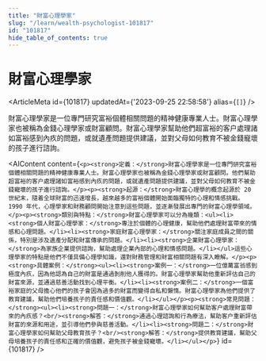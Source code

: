 ```yaml
---
title: "財富心理學家"
slug: "/learn/wealth-psychologist-101817"
id: "101817"
hide_table_of_contents: true
---
```



# 財富心理學家

<ArticleMeta id={101817} updatedAt={'2023-09-25 22:58:58'} alias={`[]`} />
<div className='border-solid border-b border-t-0 my-4 border-[var(--ifm-color-gray-300)]' />

財富心理學家是一位專門研究富裕個體相關問題的精神健康專業人士。財富心理學家也被稱為金錢心理學家或財富顧問。財富心理學家幫助他們超富裕的客户處理諸如富裕感到內疚的問題，或就遺產問題提供建議，並對父母如何教育不被金錢寵壞的孩子進行諮詢。

<AIContent content={`<p><strong>定義：</strong>財富心理學家是一位專門研究富裕個體相關問題的精神健康專業人士。財富心理學家也被稱為金錢心理學家或財富顧問。他們幫助超富裕的客户處理諸如富裕感到內疚的問題，或就遺產問題提供建議，並對父母如何教育不被金錢寵壞的孩子進行諮詢。</p><p><strong>起源：</strong>財富心理學的概念起源於 20 世紀末，隨着全球財富的迅速增長，越來越多的富裕個體開始面臨獨特的心理和情感挑戰。1990 年代，心理學家和財務顧問開始注意到這些問題，並逐漸發展出專門的財富心理學領域。</p><p><strong>類別與特點：</strong>財富心理學家可以分為幾類：<ul><li><strong>個人財富心理學家：</strong>專注於個體的心理健康，幫助他們處理財富帶來的情感和心理問題。</li><li><strong>家庭財富心理學家：</strong>關注家庭成員之間的關係，特別是涉及遺產分配和財富傳承的問題。</li><li><strong>企業財富心理學家：</strong>為家族企業提供諮詢，幫助處理企業內部的心理和情感問題。</li></ul>這些心理學家的特點是他們不僅具備心理學知識，還對財務管理和財富相關問題有深入瞭解。</p><p><strong>具體案例：</strong><ul><li><strong>案例一：</strong>一位億萬富翁感到極度內疚，因為他認為自己的財富是通過剝削他人獲得的。財富心理學家幫助他重新評估自己的財富來源，並通過慈善活動找到心理平衡。</li><li><strong>案例二：</strong>一個富裕家庭的父母擔心他們的孩子會因為過多的財富而變得自私和懶惰。財富心理學家為他們提供了教育建議，幫助他們培養孩子的責任感和價值觀。</li></ul></p><p><strong>常見問題：</strong><ul><li><strong>問題一：</strong>財富心理學家如何幫助客户處理財富帶來的內疚感？<br/><strong>解答：</strong>通過心理諮詢和行為療法，幫助客户重新評估財富的來源和用途，並引導他們參與慈善活動。</li><li><strong>問題二：</strong>財富心理學家如何幫助父母教育孩子？<br/><strong>解答：</strong>提供教育建議，幫助父母培養孩子的責任感和正確的價值觀，避免孩子被金錢寵壞。</li></ul></p>`} id={101817} />
